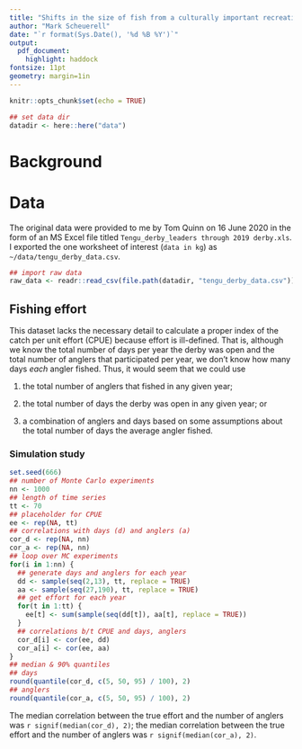 ```yaml
---
title: "Shifts in the size of fish from a culturally important recreational fishery"
author: "Mark Scheuerell"
date: "`r format(Sys.Date(), '%d %B %Y')`"
output:
  pdf_document:
    highlight: haddock
fontsize: 11pt
geometry: margin=1in
---
```


```r
knitr::opts_chunk$set(echo = TRUE)

## set data dir
datadir <- here::here("data")
```

# Background


# Data

The original data were provided to me by Tom Quinn on 16 June 2020 in the form of an MS Excel file titled `Tengu_derby_leaders through 2019 derby.xls`. I exported the one worksheet of interest (`data in kg`) as `~/data/tengu_derby_data.csv`.

```r
## import raw data
raw_data <- readr::read_csv(file.path(datadir, "tengu_derby_data.csv"))
```

## Fishing effort

This dataset lacks the necessary detail to calculate a proper index of the catch per unit effort (CPUE) because effort is ill-defined. That is, although we know the total number of days per year the derby was open and the total number of anglers that participated per year, we don't know how many days *each* angler fished. Thus, it would seem that we could use

1) the total number of anglers that fished in any given year;

2) the total number of days the derby was open in any given year; or

3) a combination of anglers and days based on some assumptions about the total number of days the average angler fished.

### Simulation study

```r
set.seed(666)
## number of Monte Carlo experiments
nn <- 1000
## length of time series
tt <- 70
## placeholder for CPUE
ee <- rep(NA, tt)
## correlations with days (d) and anglers (a)
cor_d <- rep(NA, nn)
cor_a <- rep(NA, nn)
## loop over MC experiments
for(i in 1:nn) {
  ## generate days and anglers for each year
  dd <- sample(seq(2,13), tt, replace = TRUE)
  aa <- sample(seq(27,190), tt, replace = TRUE)
  ## get effort for each year
  for(t in 1:tt) {
    ee[t] <- sum(sample(seq(dd[t]), aa[t], replace = TRUE))
  }
  ## correlations b/t CPUE and days, anglers
  cor_d[i] <- cor(ee, dd)
  cor_a[i] <- cor(ee, aa)
}
## median & 90% quantiles
## days
round(quantile(cor_d, c(5, 50, 95) / 100), 2)
## anglers
round(quantile(cor_a, c(5, 50, 95) / 100), 2)
```

The median correlation between the true effort and the number of anglers was `r signif(median(cor_d), 2)`; the median correlation between the true effort and the number of anglers was `r signif(median(cor_a), 2)`. 






